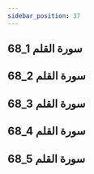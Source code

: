 ```yaml
---
sidebar_position: 37
---
```


## 68_1 سورة القلم
<YouTube videoId='b9LDOh2D0aM' opts={opts} />

## 68_2 سورة القلم
<YouTube videoId='wpZTtQYgeOs' opts={opts} />

## 68_3 سورة القلم
<YouTube videoId='AZdRS8NP3rw' opts={opts} />

## 68_4 سورة القلم
<YouTube videoId='x14GROUpLUY' opts={opts} />

## 68_5 سورة القلم
<YouTube videoId='afHg8uikFoU' opts={opts} />

